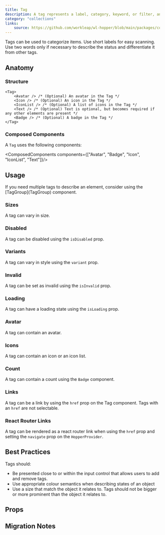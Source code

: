 ```yaml
---
title: Tag
description: A tag represents a label, category, keyword, or filter, and can be used for various groupings. If you need multiple tags, consider using the TagGroup component.
category: "collections"
links:
    source: https://github.com/workleap/wl-hopper/blob/main/packages/components/src/tag/src/Tag.tsx
---
```


Tags can be used to categorize items.
Use short labels for easy scanning. Use two words only if necessary to describe the status and differentiate it from other tags.

<Example src="tag/docs/tag/preview" />

## Anatomy

### Structure

```tsx
<Tag>
    <Avatar /> /* (Optional) An avatar in the Tag */
    <Icon /> /* (Optional) An icon in the Tag */
    <IconList /> /* (Optional) A list of icons in the Tag */
    <Text /> /* (Optional) Text is optional, but becomes required if any other elements are present */
    <Badge /> /* (Optional) A badge in the Tag */
</Tag>
```

### Composed Components

A `Tag` uses the following components:

<ComposedComponents components={["Avatar", "Badge", "Icon", "IconList", "Text"]}/>

## Usage

<Callout variant="information">
If you need multiple tags to describe an element, consider using the [TagGroup](TagGroup) component.
</Callout>

### Sizes

A tag can vary in size.

<Example src="tag/docs/tag/sizes" />

### Disabled

A tag can be disabled using the `isDisabled` prop.

<Example src="tag/docs/tag/disabled" />

### Variants

A tag can vary in style using the `variant` prop.

<Example src="tag/docs/tag/variants" />

### Invalid

A tag can be set as invalid using the `isInvalid` prop.

<Example src="tag/docs/tag/invalid" />

### Loading

A tag can have a loading state using the `isLoading` prop.

<Example src="tag/docs/tag/loading" />

### Avatar

A tag can contain an avatar.

<Example src="tag/docs/tag/avatar" />

### Icons

A tag can contain an icon or an icon list.

<Example src="tag/docs/tag/icons" />

### Count

A tag can contain a count using the `Badge` component.

<Example src="tag/docs/tag/count" />

### Links

A tag can be a link by using the `href` prop on the Tag component. Tags with an `href` are not selectable.

<Example src="tag/docs/tag/links" />

### React Router Links

A tag can be rendered as a react router link when using the `href` prop and setting the `navigate` prop on the `HopperProvider`.

<Example src="tag/docs/tag/reactRouterLinks" />

## Best Practices

Tags should:

- Be presented close to or within the input control that allows users to add and remove tags.
- Use appropriate colour semantics when describing states of an object
- Use a size that match the object it relates to. Tags should not be bigger or more prominent than the object it relates to.

## Props

<PropTable component="Tag" />

## Migration Notes

<MigrateGuide src="tag/docs/migration-notes-tag" />
